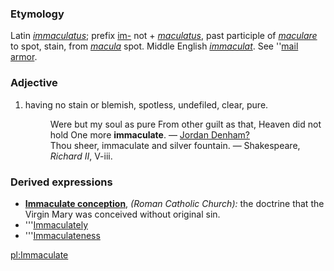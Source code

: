 ===Etymology===
Latin ''[[immaculatus]]''; prefix [[im-]] not + ''[[maculatus]]'', past participle of ''[[maculare]]'' to spot, stain, from ''[[macula]]'' spot.  Middle English ''[[immaculat]]''. See ''[[mail armor]].
===Adjective===
#having no stain or blemish, spotless, undefiled, clear, pure.
#:Were but my soul as pure From other guilt as that, Heaven did not hold One more '''immaculate'''. &mdash; [[Jordan Denham?]]
#:Thou sheer, immaculate and silver fountain. &mdash; Shakespeare, ''Richard II'', V-iii.
===Derived expressions===
*'''[[Immaculate conception]]''', ''(Roman Catholic Church):'' the doctrine that the Virgin Mary was conceived without original sin.
*'''[[Immaculately]]
*'''[[Immaculateness]]

[[pl:Immaculate]]